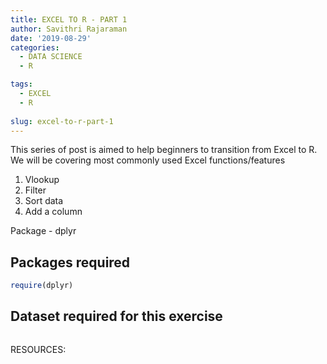 ```yaml
---
title: EXCEL TO R - PART 1
author: Savithri Rajaraman
date: '2019-08-29'
categories:
  - DATA SCIENCE
  - R

tags:
  - EXCEL
  - R
 
slug: excel-to-r-part-1
---
```


This series of post is aimed to help beginners to transition from Excel to R. We will be covering most commonly used Excel functions/features

1. Vlookup 
2. Filter 
3. Sort data 
4. Add a column 


Package - dplyr 


## Packages required
```r
require(dplyr)
```

## Dataset required for this exercise

```r




```


RESOURCES:



